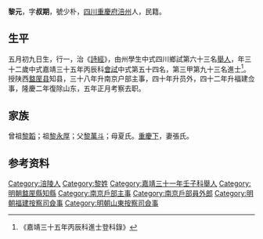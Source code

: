 {{明清人物信息框
| 姓名 = 黎元
| 原名 =
| 圖片名稱= 
| 圖片大小 =
| 圖片說明 = 
| 最高職務 =山东按察司佥事
| 國家 = 大明 
| 爵位 =
| 籍貫 = [[四川|四川]][[重慶府|重慶府]][[涪州|涪州]]
| 族裔 = 
| 字號 = 
| 諡號 =
| 出生日期 = 乙酉年五月初九日
| 出生地點 = 
| 逝世日期 = 卒年不詳 
| 逝世地點 =
| 墓葬 =
| 配偶 = 娶張氏，封安人
| 親屬 = （子）黎之望
| 出身 =
* 嘉靖三十一年壬子科舉人
* 嘉靖三十五年丙辰科同進士出身
| 經歷 =
| 著作 = 
}}
'''黎元'''{{BD|1525年||？年||}}，字'''叔期'''，號少朴，[[四川|四川]][[重慶府|重慶府]][[涪州|涪州]]人，民籍。

==生平==
五月初九日生，行一，治《[[詩經|詩經]]》，由州學生中式四川鄉試第六十三名[[舉人|舉人]]，年三十二歲中式嘉靖三十五年丙辰科[[會試|會試]]中式第五十四名，第三甲第九十三名進士<ref>《嘉靖三十五年丙辰科進士登科錄》</ref>。授陕西[[盩厔县|盩厔县]]知县，三十八年升南京户部主事，四十年升员外，四十二年升福建佥事，隆慶二年復除山东，五年正月考察去职。

==家族== 
曾祖[[黎韜|黎韜]]；祖[[黎永厚|黎永厚]]；父[[黎萬斗|黎萬斗]]；母夏氏。[[重慶下|重慶下]]，妻張氏。

== 参考资料 ==
{{reflist}}

{{嘉靖三十五年丙辰科殿试金榜}}

{{Authority control}}
{{DEFAULTSORT:}}
[[Category:涪陵人|Category:涪陵人]]
[[Category:黎姓|Category:黎姓]]
[[Category:嘉靖三十一年壬子科舉人|Category:嘉靖三十一年壬子科舉人]]
[[Category:明朝盩厔縣知縣|Category:明朝盩厔縣知縣]]
[[Category:南京戶部主事|Category:南京戶部主事]]
[[Category:南京戶部員外郎|Category:南京戶部員外郎]]
[[Category:明朝福建按察司僉事|Category:明朝福建按察司僉事]]
[[Category:明朝山東按察司僉事|Category:明朝山東按察司僉事]]


{{明朝人物小作品}}